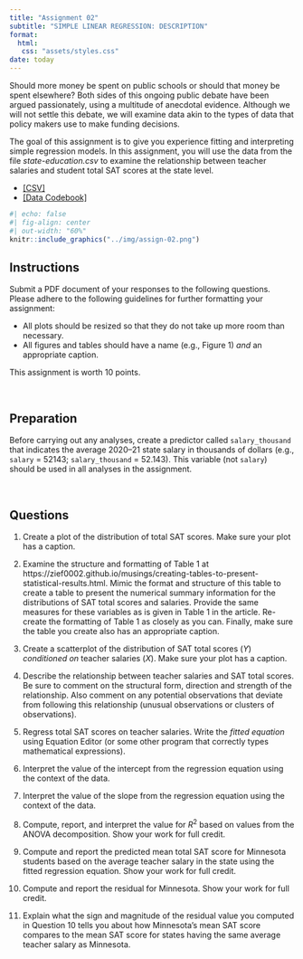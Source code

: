```yaml
---
title: "Assignment 02"
subtitle: "SIMPLE LINEAR REGRESSION: DESCRIPTION"
format:
  html:
   css: "assets/styles.css"
date: today
---
```


Should more money be spent on public schools or should that money be spent elsewhere? Both sides of this ongoing public debate have been argued passionately, using a multitude of anecdotal evidence. Although we will not settle this debate, we will examine data akin to the types of data that policy makers use to make funding decisions. 

The goal of this assignment is to give you experience fitting and interpreting simple regression models. In this assignment, you will use the data from the file *state-education.csv* to examine the relationship between teacher salaries and student total SAT scores at the state level.



- [[CSV]](https://raw.githubusercontent.com/zief0002/rustic-penguin/main/data/state-education.csv)
- [[Data Codebook]](https://zief0002.github.io/rustic-penguin/codebooks/state-education.html)


```r
#| echo: false
#| fig-align: center
#| out-width: "60%"
knitr::include_graphics("../img/assign-02.png")
```

## Instructions

Submit a PDF document of your responses to the following questions. Please adhere to the following guidelines for further formatting your assignment:

- All plots should be resized so that they do not take up more room than necessary. 
- All figures and tables should have a name (e.g., Figure 1) *and* an appropriate caption.

This assignment is worth 10 points.


<br />



## Preparation

Before carrying out any analyses, create a predictor called `salary_thousand` that indicates the average 2020--21 state salary in thousands of dollars (e.g., `salary` = 52143; `salary_thousand` = 52.143). This variable (not `salary`) should be used in all analyses in the assignment.

<br />


## Questions

1. Create a plot of the distribution of total SAT scores. Make sure your plot has a caption.

2. Examine the structure and formatting of Table 1 at https://zief0002.github.io/musings/creating-tables-to-present-statistical-results.html. Mimic the format and structure of this table to create a table to present the numerical summary information for the distributions of SAT total scores and salaries. Provide the same measures for these variables as is given in Table 1 in the article. Re-create the formatting of Table 1 as closely as you can. Finally, make sure the table you create also has an appropriate caption.

3. Create a scatterplot of the distribution of SAT total scores (*Y*) *conditioned on* teacher salaries (*X*). Make sure your plot has a caption.

4. Describe the relationship between teacher salaries and SAT total scores. Be sure to comment on the structural form, direction and strength of the relationship. Also comment on any potential observations that deviate from following this relationship (unusual observations or clusters of observations).

5. Regress total SAT scores on teacher salaries. Write the *fitted equation* using Equation Editor (or some other program that correctly types mathematical expressions).

6. Interpret the value of the intercept from the regression equation using the context of the data.

7. Interpret the value of the slope from the regression equation using the context of the data.

8. Compute, report, and interpret the value for $R^2$ based on values from the ANOVA decomposition. Show your work for full credit.

9. Compute and report the predicted mean total SAT score for Minnesota students based on the average teacher salary in the state using the fitted regression equation. Show your work for full credit.

10. Compute and report the residual for Minnesota. Show your work for full credit.

11. Explain what the sign and magnitude of the residual value you computed in Question 10 tells you about how Minnesota's mean SAT score compares to the mean SAT score for states having the same average teacher salary as Minnesota.


<br />
